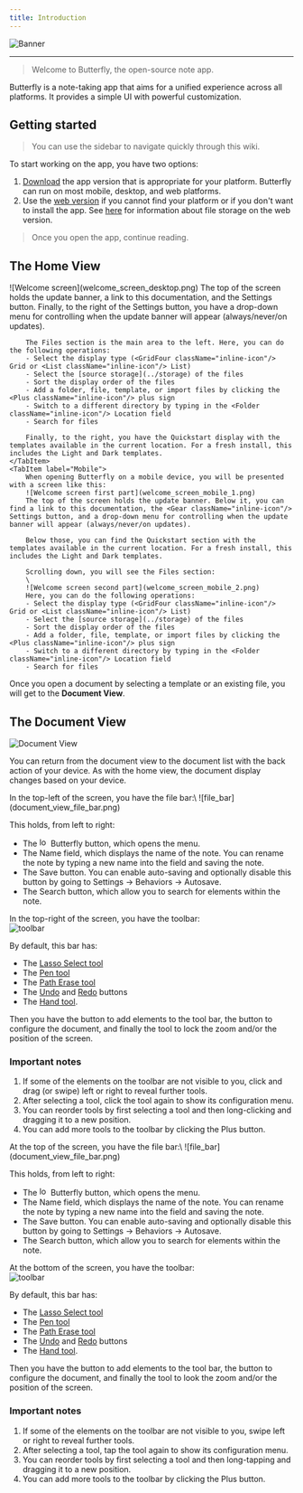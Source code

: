 ```yaml
---
title: Introduction
---
```


![Banner](/img/banner.png)

---

> Welcome to Butterfly, the open-source note app.

Butterfly is a note-taking app that aims for a unified experience across all platforms. It provides a simple UI with powerful customization.

## Getting started

> You can use the sidebar to navigate quickly through this wiki.

To start working on the app, you have two options:

1. [Download](/downloads) the app version that is appropriate for your platform. Butterfly can run on most mobile, desktop, and web platforms.
2. Use the [web version](https://web.butterfly.linwood.dev) if you cannot find your platform or if you don't want to install the app. See [here](storage#web) for information about file storage on the web version.

> Once you open the app, continue reading.

## The Home View

<Tabs syncKey="platform">
    <TabItem label="Desktop">
        ![Welcome screen](welcome_screen_desktop.png)
        The top of the screen holds the update banner, a link to this documentation, and the <Gear className="inline-icon"/> Settings button. Finally, to the right of the <Gear className="inline-icon"/> Settings button, you have a drop-down menu for controlling when the update banner will appear (always/never/on updates).

        The Files section is the main area to the left. Here, you can do the following operations:
        - Select the display type (<GridFour className="inline-icon"/> Grid or <List className="inline-icon"/> List)
        - Select the [source storage](../storage) of the files
        - Sort the display order of the files
        - Add a folder, file, template, or import files by clicking the <Plus className="inline-icon"/> plus sign
        - Switch to a different directory by typing in the <Folder className="inline-icon"/> Location field
        - Search for files

        Finally, to the right, you have the Quickstart display with the templates available in the current location. For a fresh install, this includes the Light and Dark templates.
    </TabItem>
    <TabItem label="Mobile">
        When opening Butterfly on a mobile device, you will be presented with a screen like this:
        ![Welcome screen first part](welcome_screen_mobile_1.png)
        The top of the screen holds the update banner. Below it, you can find a link to this documentation, the <Gear className="inline-icon"/> Settings button, and a drop-down menu for controlling when the update banner will appear (always/never/on updates).

        Below those, you can find the Quickstart section with the templates available in the current location. For a fresh install, this includes the Light and Dark templates.

        Scrolling down, you will see the Files section:
        \
        ![Welcome screen second part](welcome_screen_mobile_2.png)  
        Here, you can do the following operations:
        - Select the display type (<GridFour className="inline-icon"/> Grid or <List className="inline-icon"/> List)
        - Select the [source storage](../storage) of the files
        - Sort the display order of the files
        - Add a folder, file, template, or import files by clicking the <Plus className="inline-icon"/> plus sign
        - Switch to a different directory by typing in the <Folder className="inline-icon"/> Location field
        - Search for files
 </TabItem>
</Tabs>

Once you open a document by selecting a template or an existing file, you will get to the **Document View**.

## The Document View

![Document View](@assets/img/main.png)

You can return from the document view to the document list with the back action of your device. As with the home view, the document display changes based on your device.

<Tabs syncKey="platform">
    <TabItem label="Desktop">
  In the top-left of the screen, you have the file bar:\
  ![file_bar](document_view_file_bar.png)

  This holds, from left to right:
  - The <img alt="logo" src={logo.src} className="inline-icon" width="16"/> Butterfly button, which opens the menu.
  - The Name field, which displays the name of the note. You can rename the note by typing a new name into the field and saving the note.
  - The <FloppyDisk className="inline-icon"/> Save button. You can enable auto-saving and optionally disable this button by going to Settings → Behaviors → Autosave.
  - The <MagnifyingGlass className="inline-icon"/> Search button, which allow you to search for elements within the note.

  In the top-right of the screen, you have the toolbar:\
  ![toolbar](document_view_toolbar.png)

  By default, this bar has:
  - The [<ScribbleLoop className="inline-icon"/> Lasso Select tool](tools/select)
  - The [<Pen className="inline-icon"/> Pen tool](tools/pen)
  - The [<Path className="inline-icon"/> Path Erase tool](tools/path_eraser)
  - The [<ArrowCounterClockwise className="inline-icon"/> Undo](tools/undo) and [<ArrowClockwise className="inline-icon"/> Redo](tools/redo) buttons
  - The [<Hand className="inline-icon"/> Hand tool](tools/hand).

  Then you have the <Plus className="inline-icon"/> button to add elements to the tool bar, the <Wrench className="inline-icon"/> button to configure the document, and finally the <Lock className="inline-icon"/> tool to lock the zoom and/or the position of the screen.

  ### Important notes
  1. If some of the elements on the toolbar are not visible to you, click and drag (or swipe) left or right to reveal further tools.
  2. After selecting a tool, click the tool again to show its configuration menu.
  3. You can reorder tools by first selecting a tool and then long-clicking and dragging it to a new position.
  4. You can add more tools to the toolbar by clicking the <Plus className="inline-icon"/> Plus button.
 </TabItem>
 <TabItem label="Mobile">
  At the top of the screen, you have the file bar:\
     ![file_bar](document_view_file_bar.png)

  This holds, from left to right:
  - The <img alt="logo" src={logo.src} className="inline-icon" width="16"/> Butterfly button, which opens the menu.
  - The Name field, which displays the name of the note. You can rename the note by typing a new name into the field and saving the note.
  - The <FloppyDisk className="inline-icon"/> Save button. You can enable auto-saving and optionally disable this button by going to Settings → Behaviors → Autosave.
  - The <MagnifyingGlass className="inline-icon"/> Search button, which allow you to search for elements within the note.

  At the bottom of the screen, you have the toolbar:\
  ![toolbar](document_view_toolbar.png)

  By default, this bar has:
  - The [<ScribbleLoop className="inline-icon"/> Lasso Select tool](tools/select)
  - The [<Pen className="inline-icon"/> Pen tool](tools/pen)
  - The [<Path className="inline-icon"/> Path Erase tool](tools/path_eraser)
  - The [<ArrowCounterClockwise className="inline-icon"/> Undo](tools/undo) and [<ArrowClockwise className="inline-icon"/> Redo](tools/redo) buttons
  - The [<Hand className="inline-icon"/> Hand tool](tools/hand).

  Then you have the <Plus className="inline-icon"/> button to add elements to the tool bar, the <Wrench className="inline-icon"/> button to configure the document, and finally the <Lock className="inline-icon"/> tool to look the zoom and/or the position of the screen.
  ### Important notes
  1. If some of the elements on the toolbar are not visible to you, swipe left or right to reveal further tools.
  2. After selecting a tool, tap the tool again to show its configuration menu.
  3. You can reorder tools by first selecting a tool and then long-tapping and dragging it to a new position.
  4. You can add more tools to the toolbar by clicking the <Plus className="inline-icon"/> Plus button.
 </TabItem>
</Tabs>
